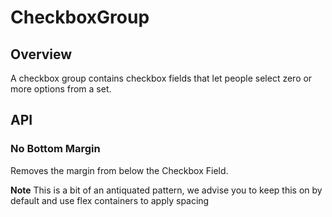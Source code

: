 
<Meta of={CheckboxGroupStories} />

# CheckboxGroup

<ResourceLinks
  sourceCode="https://github.com/cultureamp/kaizen-design-system/tree/main/packages/components/src/CheckboxGroup"
  figma="https://www.figma.com/file/ZRfnoNUXbGZv4eVWLbF4Az/%EF%B8%8F%F0%9F%96%BC%EF%B8%8F-Component-Gallery?node-id=6%3A4586&t=P1w10jr2cpPuaayw-1"
  designGuidelines="@link https://cultureamp.atlassian.net/wiki/spaces/DesignSystem/pages/3082094522/Checkbox+Group Guidance"
  className="!mb-8"
/>

<KAIOInstallation exportNames="CheckboxGroup" />

## Overview

A checkbox group contains checkbox fields that let people select zero or more options from a set.

<Canvas of={CheckboxGroupStories.Playground} />
<Controls of={CheckboxGroupStories.Playground} />

## API

### No Bottom Margin
Removes the margin from below the Checkbox Field.

**Note** This is a bit of an antiquated pattern, we advise you to keep this on by default and use flex containers to apply spacing

<Canvas of={CheckboxGroupStories.NoBottomMargin} />
